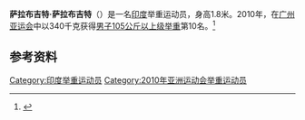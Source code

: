 '''萨拉布吉特·萨拉布吉特'''（{{bd|1983年|10月3日||}}）是一名[[印度|印度]]举重运动员，身高1.8米。2010年，在[[广州亚运会|广州亚运会]]中以340千克获得[[2010年亚洲运动会举重比赛_-_男子105公斤以上级|男子105公斤以上级举重]]第10名。<ref>{{cite web|url=http://www.gz2010.cn/info/CHN_CHN/ZB/ZBB101A_WL@@@@@@@@@@@@@@@CHN_number=219630.html | language=zh-hans | title=萨拉布吉特·萨拉布吉特 - 简历  |publisher=2010年广州亚运会官方网站 |accessdate=2011-12-18 }}</ref>
==参考资料==
<references />

[[Category:印度举重运动员|Category:印度举重运动员]]
[[Category:2010年亚洲运动会举重运动员|Category:2010年亚洲运动会举重运动员]]